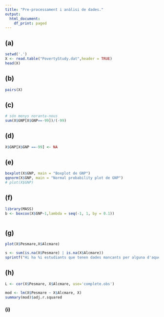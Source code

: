 ---
title: "Pre-processament i anàlisi de dades."
output:
  html_document:
    df_print: paged
---
## (a)
```{r}
setwd('.')
X <- read.table("PovertyStudy.dat",header = TRUE)
head(X)
```
## (b)
```{r}
pairs(X)
```

## (c)
```{r}
# són menys noranta-nous
sum(X$GNP[X$GNP==-99])/(-99)
```
## (d)
```{r}
X$GNP[X$GNP ==-99] <- NA
```

## (e)
```{r}
boxplot(X$GNP, main = "Boxplot de GNP")
qqnorm(X$GNP, main = "Normal probability plot de GNP")
# plot(X$GNP)
```
## (f)
```{r}
library(MASS)
b <- boxcox(X$GNP~1,lambda = seq(-1, 1, by = 0.1))
```
```{r}
```


## (g)
```{r}
plot(X$Pesmare,X$Alcmare)
```
```{r}
s <- sum(is.na(X$Pesmare) | is.na(X$Alcmare))
sprintf("Hi ha %i estudiants que tenen dades mancants per alguna d'aquestes variables.", s)
```

## (h)
```{r}
L <- cor(X$Pesmare, X$Alcmare, use='complete.obs')
```

```{r}
mod <- lm(X$Pesmare ~ X$Alcmare, X)
summary(mod)$adj.r.squared
```


### (i)



